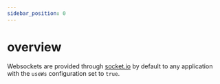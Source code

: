 ```yaml
---
sidebar_position: 0
---
```


# overview

Websockets are provided through [socket.io](https://socket.io) by default to any application with the `useWs` configuration set to `true`.
